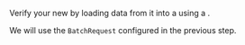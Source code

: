 
Verify your new <TechnicalTag tag="datasource" text="Data Source" /> by loading data from it into a <TechnicalTag tag="validator" text="Validator" /> using a <TechnicalTag tag="batch_request" text="Batch Request" />.

We will use the `BatchRequest` configured in the previous step.

```python name="version-0.17.23 docs/docusaurus/versioned_docs/version-0.17.23/snippets/aws_cloud_storage_pandas.py get_validator"
```